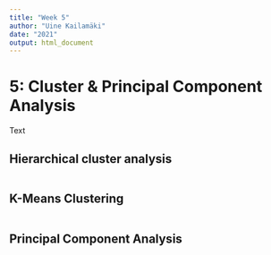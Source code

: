 ```yaml
---
title: "Week 5"
author: "Uine Kailamäki"
date: "2021"
output: html_document
---
```



# 5: Cluster & Principal Component Analysis

Text

## Hierarchical cluster analysis

```r


```

## K-Means Clustering

```r


```

## Principal Component Analysis

```r


```